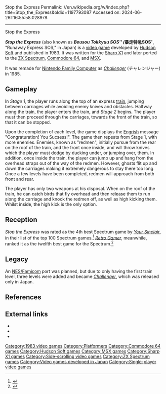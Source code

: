 Stop the Express
Permalink: //en.wikipedia.org/w/index.php?title=Stop_the_Express&oldid=1197793087
Accessed on: 2024-06-26T16:55:58.028978



------
Stop the Express
{{More citations needed|date=August 2014}}
{{Infobox video game
|title  = Stop the Express
|image =  File:Stop the Express boxart.jpg
|caption = MSX cover art
|developer = [[Hudson Soft]]
|publisher = '''MSX, X1'''<br/>Honeybee Soft<ref>[https://www.generation-msx.nl/company/honeybee-soft/597/software/ All Honeybee Soft software that they developed / published | Generation MSX]</ref><br/>'''ZX Spectrum'''<br/>[[Sinclair Research Ltd]]
|designer = Fumihiko Itagaki<ref>[http://itagaki.eek.jp/works_ste.php 暴走特急SOS / STOP THE EXPRESS]</ref>
|engine = 
|released = 1983
|genre = [[Action game|Action]]
|modes = [[Single-player]]
|platforms = [[Sharp X1]], [[ZX Spectrum]], [[Commodore 64]], [[MSX]]
}}

'''''Stop the Express''''' (also known as '''''Bousou Tokkyuu SOS''''' ('''''暴走特急SOS''''', "Runaway Express SOS," in Japan) is a [[video game]] developed by [[Hudson Soft]] and published in 1983. It was written for the [[Sharp X1]] and later ported to the [[ZX Spectrum]], [[Commodore 64]], and [[MSX]].

It was remade for [[Nintendo Entertainment System|Nintendo Family Computer]] as ''[[Challenger (video game)|Challenger]]'' (チャレンジャー) in 1985.

== Gameplay ==
{{Unreferenced section|date=September 2019}}

In ''Stage 1'', the player runs along the top of an express [[train]], jumping between carriages while avoiding enemy knives and obstacles. Halfway along the train, the player enters the train, and ''Stage 2'' begins. The player must then proceed through the carriages, towards the front of the train, so that it can be stopped.

Upon the completion of each level, the game displays the [[Engrish]] message "Congraturation! You Sucsess!". The game then repeats from Stage 1, with more enemies. Enemies, known as "redmen", initially pursue from the rear on the roof of the train, and the front once inside, and will throw knives which the player must dodge by ducking under, or jumping over, them. In addition, once inside the train, the player can jump up and hang from the overhead straps out of the way of the redmen. However, ghosts flit up and down the carriages making it extremely dangerous to stay there too long. Once a few levels have been completed, redmen will approach from both front and rear.

The player has only two weapons at his disposal. When on the roof of the train, he can catch birds that fly overhead and then release them to run along the carriage and knock the redmen off, as well as high kicking them. Whilst inside, the high kick is the only option.

==Reception==
{{VG reviews
|CRASH = 80%<ref>{{cite magazine|magazine=[[Crash (magazine)|Crash]]|title=Crash Back|page=54|issue=15|date=April 1985|url=https://archive.org/details/Crash_No._15_1985-04_Newsfield_GB/page/n53/mode/2up/}}</ref>
|SUser = 8/10<ref>{{cite magazine|magazine=[[Sinclair User]]|title=Right track for Sinclair|last=Gilbert|first=John|page=37|issue=29|date=August 1984|url=https://archive.org/stream/sinclair-user-magazine-029/SinclairUser_029_Aug_1984#page/n36/mode/1up}}</ref>
|Z64 = 66%<ref>{{cite magazine|magazine=[[ZZap!64]]|title=Zzap! Test|pages=104–105|issue=4|date=April 1985|url=https://archive.org/details/ZZap64Issue0041985Aug/page/n103/mode/2up/}}</ref>
}}
''Stop the Express'' was rated as the 4th best Spectrum game by ''[[Your Sinclair]]'', in their list of the top 100 Spectrum games.<ref>{{cite journal |date=October 1991 |title=The YS Top 100 Speccy Games Of All Time (Ever!) |journal=[[Your Sinclair]] |issue=70 |pages=31 |url=http://www.ysrnry.co.uk/articles/ystop100.htm |access-date=2006-09-04 |archive-url=https://web.archive.org/web/20060816053829/http://www.ysrnry.co.uk/articles/ystop100.htm |archive-date=16 August 2006 |url-status=dead }}</ref> ''[[Retro Gamer]]'', meanwhile, ranked it as the twelfth best game for the Spectrum.<ref>{{cite magazine|magazine=[[Retro Gamer]]|title=Top 25 Best Spectrum Games Of All Time|pages=82–91|issue=48|url=https://archive.org/stream/RetroGamerIssue046-050/Retro_Gamer_Issue_048#page/n85/mode/2up}}</ref>

==Legacy==
An [[Nintendo Entertainment System|NES/Famicom]] port was planned, but due to only having the first train level, three levels were added and became ''[[Challenger (video game)|Challenger]]'', which was released only in Japan.

==References==
{{Reflist}}

==External links==
*{{mobygames|id=/stop-the-express}}
*{{lemon64 game|id=2486|name=Stop the Express}}
*{{WoS game|id=0004916}}

[[Category:1983 video games]]
[[Category:Platformers]]
[[Category:Commodore 64 games]]
[[Category:Hudson Soft games]]
[[Category:MSX games]]
[[Category:Sharp X1 games]]
[[Category:Side-scrolling video games]]
[[Category:ZX Spectrum games]]
[[Category:Video games developed in Japan]]
[[Category:Single-player video games]]